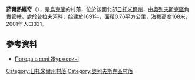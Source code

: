 {{coord|51|24|44|N|27|42|42|E|scale:30000|display=title}}

'''茹爾熱維奇'''（{{lang-uk|Журжевичі}}），是[[烏克蘭|烏克蘭]]的村落，位於該國北部[[日托米爾州|日托米爾州]]，由[[奧列夫斯克區|奧列夫斯克區]]負責管轄，處於[[普拉夫河|普拉夫河]]畔，始建於1691年，面積0.76平方公里，海拔高度168米，2001年人口331。

==參考資料==
* [http://weather.in.ua/ua/zhitomirskaja/7986 Погода в селі Журжевичі] {{Wayback|url=http://weather.in.ua/ua/zhitomirskaja/7986 |date=20160305221545 }}

{{DEFAULTSORT:Журжевичі}}
[[Category:日托米爾州村落|Category:日托米爾州村落]]
[[Category:奧列夫斯克區村落|Category:奧列夫斯克區村落]]


{{Zhytomyr-geo-stub}}